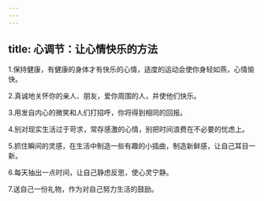 ```yaml
---
---
---
```

title: 心调节：让心情快乐的方法
---



1.保持健康，有健康的身体才有快乐的心情，适度的运动会使你身轻如燕，心情愉快。

2.真诚地关怀你的亲人、朋友，爱你周围的人，并使他们快乐。

3.用发自内心的微笑和人们打招呼，你将得到相同的回报。

4.别对现实生活过于苛求，常存感激的心情，别把时间浪费在不必要的忧虑上。

5.抓住瞬间的灵感，在生活中制造一些有趣的小插曲，制造新鲜感，让自己耳目一新。

6.每天抽出一点时间，让自己静虑反思，使心灵宁静。

7.送自己一份礼物，作为对自己努力生活的鼓励。
